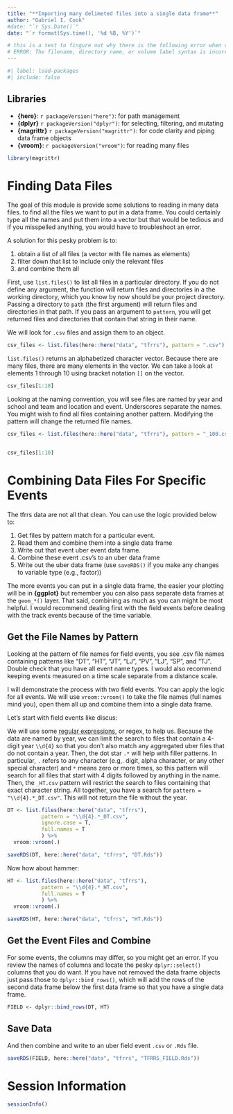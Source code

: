 ```yaml
---
title: "**Importing many delimeted files into a single data frame**"
author: "Gabriel I. Cook"
#date: "`r Sys.Date()`"
date: "`r format(Sys.time(), '%d %B, %Y')`"

# this is a test to fingure out why there is the following error when rendering many quarto files:
# ERROR: The filename, directory name, or volume label syntax is incorrect. (os error 123)
---
```


```r
#| label: load-packages
#| include: false
```


## **Libraries** 

- **{here}**: `r packageVersion("here")`: for path management
- **{dplyr}** `r packageVersion("dplyr")`: for selecting, filtering, and mutating
- **{magrittr}** `r packageVersion("magrittr")`: for code clarity and piping data frame objects
- **{vroom}**: `r packageVersion("vroom")`: for reading many files


```r
library(magrittr)
```

# **Finding Data Files**

The goal of this module is provide some solutions to reading in many data files. to find all the files we want to put in a data frame. You could certainly type all the names and put them into a vector but that would be tedious and if you misspelled anything, you would have to troubleshoot an error. 

A solution for this pesky problem is to:

1. obtain a list of all files (a vector with file names as elements)
2. filter down that list to include only the relevant files 
3. and combine them all

First, use `list.files()` to list all files in a particular directory. If you do not define any argument, the function will return files and directories in a the working directory, which you know by now should be your project directory. Passing a directory to `path` (the first argument) will return files and directories in that path. If you pass an argument to `pattern`, you will get returned files and directories that contain that string in their name. 

We will look for `.csv` files and assign them to an object. 

```r
csv_files <- list.files(here::here("data", "tfrrs"), pattern = ".csv")
```

`list.files()` returns an alphabetized character vector. Because there are many files, there are many elements in the vector. We can take a look at elements 1 through 10 using bracket notation `[]` on the vector.  

```r
csv_files[1:10]
```

Looking at the naming convention, you will see files are named by year and school and team and location and event. Underscores separate the names. You might wish to find all files containing another pattern. Modifying the pattern will change the returned file names.

```r
csv_files <- list.files(here::here("data", "tfrrs"), pattern = "_100.csv")


csv_files[1:10]
```


# **Combining Data Files For Specific Events**

The tfrrs data are not all that clean. You can use the logic provided below to:

1. Get files by pattern match for a particular event.
2. Read them and combine them into a single data frame
3. Write out that event uber event data frame.
4. Combine these event .csv's to an uber data frame
4. Write out the uber data frame (use `saveRDS()` if you make any changes to variable type (e.g., factor))

The more events you can put in a single data frame, the easier your plotting will be in **{ggplot}** but remember you can also pass separate data frames at the `geom_*()` layer. That said, combining as much as you can might be most helpful. I would recommend dealing first with the field events before dealing with the track events because of the time variable.


## **Get the File Names by Pattern**

Looking at the pattern of file names for field events, you see .csv file names containing patterns like "DT", "HT", "JT", "LJ", "PV", "LJ", "SP", and "TJ". Double check that you have all event name types. I would also recommend keeping events measured on a time scale separate from a distance scale. 

I will demonstrate the process with two field events. You can apply the logic for all events. We will use `vroom::vroom()` to take the file names (full names mind you), open them all up and combine them into a single data frame.

Let's start with field events like discus:

We will use some [regular expressions](https://www.regular-expressions.info/), or regex, to help us. Because the data are named by year, we can limit the search to files that contain a 4-digit year `\\d{4}` so that you don't also match any aggregated uber files that do not contain a year. Then, the dot star `.*` will help with filler patterns. In particular, `.` refers to any character (e.g,. digit, alpha character, or any other special character) and `*` means zero or more times, so this pattern will search for all files that start with 4 digits followed by anything in the name. Then, the `_HT.csv` pattern will restrict the search to files containing that exact character string. All together, you have a search for `pattern = "\\d{4}.*_DT.csv"`. This will not return the file without the year.

```r
DT <- list.files(here::here("data", "tfrrs"), 
           pattern = "\\d{4}.*_DT.csv",
           ignore.case = T,
           full.names = T
           ) %>% 
  vroom::vroom(.)

saveRDS(DT, here::here("data", "tfrrs", "DT.Rds"))
```


Now how about hammer:

```r
HT <- list.files(here::here("data", "tfrrs"), 
           pattern = "\\d{4}.*_HT.csv",
           full.names = T
           ) %>% 
  vroom::vroom(.)

saveRDS(HT, here::here("data", "tfrrs", "HT.Rds"))
```


## **Get the Event Files and Combine**

For some events, the columns may differ, so you might get an error. If you review the names of columns and locate the pesky `dplyr::select()` columns that you do want. If you have not removed the data frame objects just pass those to `dplyr::bind_rows()`, which will add the rows of the second data frame below the first data frame so that you have a single data frame.
 
```r
FIELD <- dplyr::bind_rows(DT, HT)
```

## **Save Data**

And then combine and write to an uber field event `.csv` or `.Rds` file. 
 
```r
saveRDS(FIELD, here::here("data", "tfrrs", "TFRRS_FIELD.Rds"))
```


# **Session Information**

```r
sessionInfo()
```

